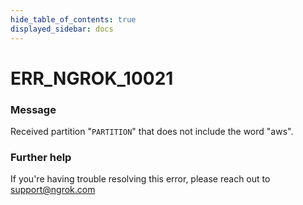 ```yaml
---
hide_table_of_contents: true
displayed_sidebar: docs
---
```



# ERR_NGROK_10021

### Message

Received partition "`PARTITION`" that does not include the word "aws".

<ErrorDetails error="err_ngrok_10021" />

### Further help

If you're having trouble resolving this error, please reach out to [support@ngrok.com](mailto:support@ngrok.com?subject=Help%20with%20ERR_NGROK_10021)

